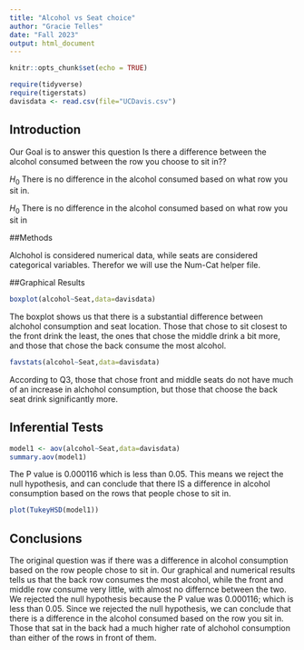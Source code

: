 ```yaml
---
title: "Alcohol vs Seat choice"
author: "Gracie Telles"
date: "Fall 2023"
output: html_document
---
```


```r
knitr::opts_chunk$set(echo = TRUE)
```

```r
require(tidyverse)
require(tigerstats)
davisdata <- read.csv(file="UCDavis.csv")
```

## Introduction

Our Goal is to answer this question Is there a difference between the alcohol consumed between the row you choose to sit in??

$H_0$ There is no difference in the alcohol consumed based on what row you sit in.

$H_0$ There is no difference in the alcohol consumed based on what row you sit in

##Methods

Alchohol is considered numerical data, while seats are considered categorical variables. Therefor we will use the Num-Cat helper file.

##Graphical Results

```r
boxplot(alcohol~Seat,data=davisdata)
```

The boxplot shows us that there is a substantial difference between alchohol consumption and seat location. Those that chose to sit closest to the front drink the least, the ones that chose the middle drink a bit more, and those that chose the back consume the most alcohol.

```r
favstats(alcohol~Seat,data=davisdata)
```

According to Q3, those that chose front and middle seats do not have much of an increase in alchohol consumption, but those that choose the back seat drink significantly more.

## Inferential Tests

```r
model1 <- aov(alcohol~Seat,data=davisdata)
summary.aov(model1)
```

The P value is 0.000116 which is less than 0.05. This means we reject the null hypothesis, and can conclude that there IS a difference in alcohol consumption based on the rows that people chose to sit in.

```r
plot(TukeyHSD(model1))
```

## Conclusions

The original question was if there was a difference in alcohol consumption based on the row people chose to sit in. Our graphical and numerical results tells us that the back row consumes the most alcohol, while the front and middle row consume very little, with almost no differnce between the two. We rejected the null hypothesis because the P value was 0.000116; which is less than 0.05. Since we rejected the null hypothesis, we can conclude that there is a difference in the alcohol consumed based on the row you sit in. Those that sat in the back had a much higher rate of alchohol consumption than either of the rows in front of them.


